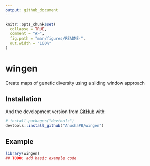 ```yaml
---
output: github_document
---
```


<!-- README.md is generated from README.Rmd. Please edit that file -->

```r
knitr::opts_chunk$set(
  collapse = TRUE,
  comment = "#>",
  fig.path = "man/figures/README-",
  out.width = "100%"
)
```

# wingen

<!-- badges: start -->
<!-- badges: end -->

Create maps of genetic diversity using a sliding window approach

## Installation

And the development version from [GitHub](https://github.com/) with:

``` r
# install.packages("devtools")
devtools::install_github("AnushaPB/wingen")
```
## Example

```r
library(wingen)
## TODO: add basic example code
```
